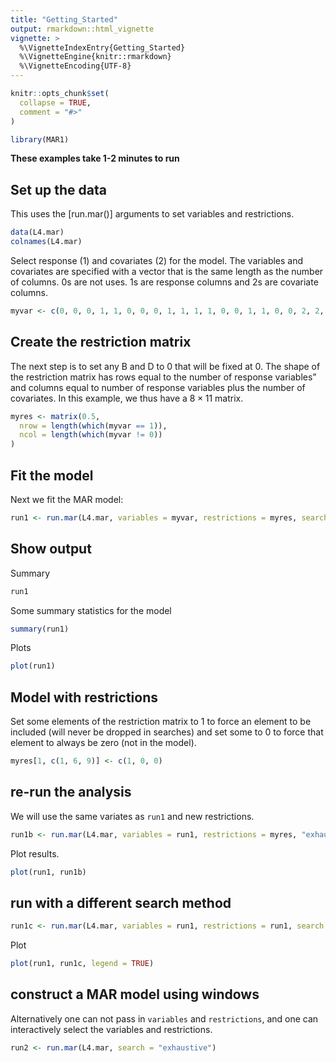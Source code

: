 ```yaml
---
title: "Getting_Started"
output: rmarkdown::html_vignette
vignette: >
  %\VignetteIndexEntry{Getting_Started}
  %\VignetteEngine{knitr::rmarkdown}
  %\VignetteEncoding{UTF-8}
---
```


```r
knitr::opts_chunk$set(
  collapse = TRUE,
  comment = "#>"
)
```

```r
library(MAR1)
```

**These examples take 1-2 minutes to run**

## Set up the data

This uses the [run.mar()] arguments to set variables and restrictions. 

```r
data(L4.mar)
colnames(L4.mar)
```
Select response (1) and covariates (2) for the model. The variables and covariates are specified with a vector that is the same length as the number of columns. 0s are not uses. 1s are response columns and 2s are covariate columns.

```r
myvar <- c(0, 0, 0, 1, 1, 0, 0, 0, 1, 1, 1, 1, 0, 0, 1, 1, 0, 0, 2, 2, 2)
```

## Create the restriction matrix

The next step is to set any B and D to 0 that will be fixed at 0. The shape of the restriction matrix has rows equal to the number of response variables" and columns equal to number of response variables plus the number of covariates. In this example, we thus have a $8 \times 11$ matrix.

```r
myres <- matrix(0.5,
  nrow = length(which(myvar == 1)),
  ncol = length(which(myvar != 0))
)
```

## Fit the model

Next we fit the MAR model:
```r
run1 <- run.mar(L4.mar, variables = myvar, restrictions = myres, search = "exhaustive")
```

## Show output

Summary
```r
run1
```

Some summary statistics for the model
```r
summary(run1)
```

Plots
```r
plot(run1)
```

## Model with restrictions

Set some elements of the restriction matrix to 1 to force an element to be included (will never be dropped in searches) and set some to 0 to force that element to always be zero (not in the model).

```r
myres[1, c(1, 6, 9)] <- c(1, 0, 0)
```

## re-run the analysis

We will use the same variates as `run1` and new restrictions.

```r
run1b <- run.mar(L4.mar, variables = run1, restrictions = myres, "exhaustive")
```

Plot results.
```r
plot(run1, run1b)
```

## run with a different search method

```r
run1c <- run.mar(L4.mar, variables = run1, restrictions = run1, search = "fwdstep")
```

Plot
```r
plot(run1, run1c, legend = TRUE)
```

## construct a MAR model using windows

Alternatively one can not pass in `variables` and `restrictions`, and one can interactively select the variables and restrictions.
```r
run2 <- run.mar(L4.mar, search = "exhaustive")
```
